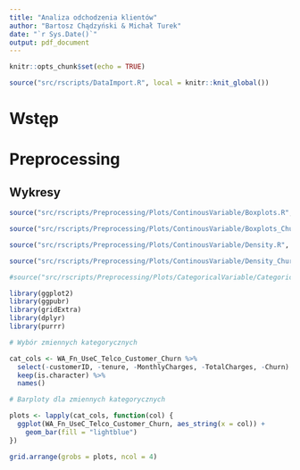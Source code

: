 ```yaml
---
title: "Analiza odchodzenia klientów"
author: "Bartosz Chądzyński & Michał Turek"
date: "`r Sys.Date()`"
output: pdf_document
---
```


```r
knitr::opts_chunk$set(echo = TRUE)
```

```r
source("src/rscripts/DataImport.R", local = knitr::knit_global())
```

# Wstęp


# Preprocessing

## Wykresy 

```r
source("src/rscripts/Preprocessing/Plots/ContinousVariable/Boxplots.R", local = knitr::knit_global())
```

```r
source("src/rscripts/Preprocessing/Plots/ContinousVariable/Boxplots_Churn.R", local = knitr::knit_global())
```

```r
source("src/rscripts/Preprocessing/Plots/ContinousVariable/Density.R", local = knitr::knit_global())
```

```r
source("src/rscripts/Preprocessing/Plots/ContinousVariable/Density_Churn.R", local = knitr::knit_global())
```


```r
#source("src/rscripts/Preprocessing/Plots/CategoricalVariable/CategoricalVariablePlots.R", local = knitr::knit_global())

library(ggplot2)
library(ggpubr)
library(gridExtra)
library(dplyr)
library(purrr)

# Wybór zmiennych kategorycznych

cat_cols <- WA_Fn_UseC_Telco_Customer_Churn %>%
  select(-customerID, -tenure, -MonthlyCharges, -TotalCharges, -Churn) %>%
  keep(is.character) %>% 
  names()

# Barploty dla zmiennych kategorycznych

plots <- lapply(cat_cols, function(col) {
  ggplot(WA_Fn_UseC_Telco_Customer_Churn, aes_string(x = col)) +
    geom_bar(fill = "lightblue")
})

grid.arrange(grobs = plots, ncol = 4)

```




